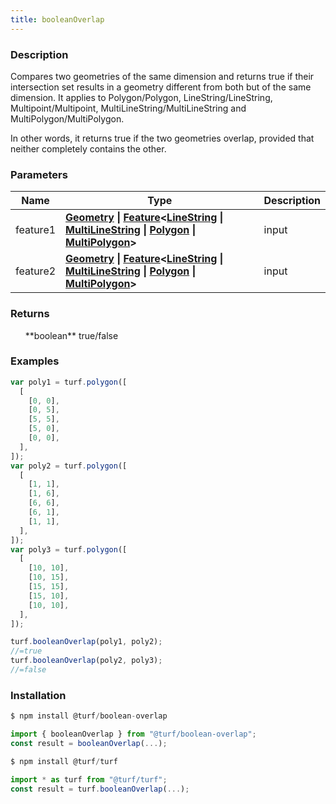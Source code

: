 ```yaml
---
title: booleanOverlap
---
```



### Description

Compares two geometries of the same dimension and returns true if their intersection set results in a geometry
different from both but of the same dimension. It applies to Polygon/Polygon, LineString/LineString,
Multipoint/Multipoint, MultiLineString/MultiLineString and MultiPolygon/MultiPolygon.

In other words, it returns true if the two geometries overlap, provided that neither completely contains the other.

### Parameters

| Name     | Type                                                                                                                                                                                                                                                                                                                                                                                                         | Description |
| -------- | ------------------------------------------------------------------------------------------------------------------------------------------------------------------------------------------------------------------------------------------------------------------------------------------------------------------------------------------------------------------------------------------------------------ | ----------- |
| feature1 | **[Geometry](https://tools.ietf.org/html/rfc7946#section-3.1) \| [Feature](https://tools.ietf.org/html/rfc7946#section-3.2)\<[LineString](https://tools.ietf.org/html/rfc7946#section-3.1.4) \| [MultiLineString](https://tools.ietf.org/html/rfc7946#section-3.1.5) \| [Polygon](https://tools.ietf.org/html/rfc7946#section-3.1.6) \| [MultiPolygon](https://tools.ietf.org/html/rfc7946#section-3.1.7)>** | input       |
| feature2 | **[Geometry](https://tools.ietf.org/html/rfc7946#section-3.1) \| [Feature](https://tools.ietf.org/html/rfc7946#section-3.2)\<[LineString](https://tools.ietf.org/html/rfc7946#section-3.1.4) \| [MultiLineString](https://tools.ietf.org/html/rfc7946#section-3.1.5) \| [Polygon](https://tools.ietf.org/html/rfc7946#section-3.1.6) \| [MultiPolygon](https://tools.ietf.org/html/rfc7946#section-3.1.7)>** | input       |

### Returns

<ul>
  **boolean** true/false

</ul>

### Examples

```javascript
var poly1 = turf.polygon([
  [
    [0, 0],
    [0, 5],
    [5, 5],
    [5, 0],
    [0, 0],
  ],
]);
var poly2 = turf.polygon([
  [
    [1, 1],
    [1, 6],
    [6, 6],
    [6, 1],
    [1, 1],
  ],
]);
var poly3 = turf.polygon([
  [
    [10, 10],
    [10, 15],
    [15, 15],
    [15, 10],
    [10, 10],
  ],
]);

turf.booleanOverlap(poly1, poly2);
//=true
turf.booleanOverlap(poly2, poly3);
//=false
```

### Installation

```javascript
$ npm install @turf/boolean-overlap

import { booleanOverlap } from "@turf/boolean-overlap";
const result = booleanOverlap(...);
```

```javascript
$ npm install @turf/turf

import * as turf from "@turf/turf";
const result = turf.booleanOverlap(...);
```
